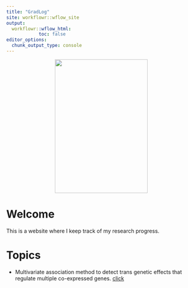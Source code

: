 ```yaml
---
title: "GradLog"
site: workflowr::wflow_site
output:
  workflowr::wflow_html:
            toc: false
editor_options:
  chunk_output_type: console
---
```


<center>
![](image.png){width=70% height=3.7in}
</center>

# Welcome

This is a website where I keep track of my research progress.

# Topics
- Multivariate association method to detect trans genetic effects that regulate multiple co-expressed genes. [click](Trans.html)
